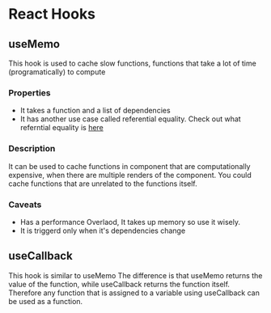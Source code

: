 # React Hooks


## useMemo
 This hook is used to cache slow functions, functions that take a lot of time (programatically) to compute
 

 ### Properties
 - It takes a function and a list of dependencies
 - It has another use case called referential equality.
 Check out what referntial equality is [here]()
 

 ### Description
  It can be used to cache functions in component that are computationally expensive, when there are multiple renders of the component. 
  You could cache functions that are unrelated to the functions itself.
 

 ### Caveats
 - Has a performance Overlaod, It takes up memory so use it wisely.
 - It is triggerd only when it's dependencies change


## useCallback

This hook is similar to useMemo
The difference is that useMemo returns the value of the function, while useCallback returns the function itself.
Therefore any function that is assigned to a variable using useCallback can be used as a function.